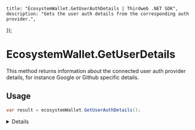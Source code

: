 
	title: "EcosystemWallet.GetUserAuthDetails | Thirdweb .NET SDK",
	description: "Gets the user auth details from the corresponding auth provider.",
});

# EcosystemWallet.GetUserDetails

This method returns information about the connected user auth provider details, for instance Google or Github specific details.

## Usage

```csharp
var result = ecosystemWallet.GetUserAuthDetails();
```

<Details summary="Return Value">

### JObject

The user auth provider details as a `JObject`.

</Details>
